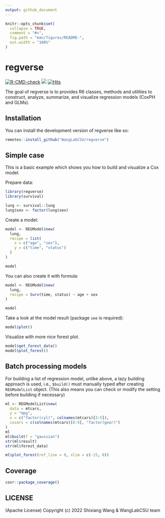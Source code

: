 ```yaml
---
output: github_document
---
```


<!-- README.md is generated from README.Rmd. Please edit that file -->

```r
knitr::opts_chunk$set(
  collapse = TRUE,
  comment = "#>",
  fig.path = "man/figures/README-",
  out.width = "100%"
)
```

# regverse

<!-- badges: start -->
[![R-CMD-check](https://github.com/ShixiangWang/regverse/workflows/R-CMD-check/badge.svg)](https://github.com/ShixiangWang/regverse/actions) 
[![](https://cranlogs.r-pkg.org/badges/grand-total/regverse?color=orange)](https://cran.r-project.org/package=regverse) 
[![Hits](https://hits.seeyoufarm.com/api/count/incr/badge.svg?url=https%3A%2F%2Fgithub.com%2FShixiangWang%2Fregverse&count_bg=%2379C83D&title_bg=%23555555&icon=&icon_color=%23E7E7E7&title=hits&edge_flat=false)](https://hits.seeyoufarm.com)

<!-- badges: end -->

The goal of regverse is to provides R6 classes, methods and utilities to construct,
analyze, summarize, and visualize regression models (CoxPH and GLMs).

## Installation

You can install the development version of regverse like so:

```r
remotes::install_github("WangLabCSU/regverse")
```

## Simple case

This is a basic example which shows you how to build and visualize a Cox model.

Prepare data:

```r
library(regverse)
library(survival)

lung <- survival::lung
lung$sex <- factor(lung$sex)
```
Create a model:

```r
model <- REGModel$new(
  lung,
  recipe = list(
    x = c("age", "sex"),
    y = c("time", "status")
  )
)

model
```

You can also create it with formula:

```r
model <- REGModel$new(
  lung,
  recipe = Surv(time, status) ~ age + sex
)

model
```

Take a look at the model result (package `see` is required):

```r
model$plot()
```

Visualize with more nice forest plot.

```r
model$get_forest_data()
model$plot_forest()
```

## Batch processing models

For building a list of regression model, unlike above, a lazy building approach
is used, i.e., `$build()` must manually typed after creating `REGModelList` object.
(This also means you can check or modify the setting before building if necessary)

```r
ml <- REGModelList$new(
  data = mtcars,
  y = "mpg",
  x = c("factor(cyl)", colnames(mtcars)[3:5]),
  covars = c(colnames(mtcars)[8:9], "factor(gear)")
)
ml
ml$build(f = "gaussian")
str(ml$result)
str(ml$forest_data)

ml$plot_forest(ref_line = 0, xlim = c(-15, 8))
```

## Coverage

```r
covr::package_coverage()
```

## LICENSE

(Apache License) Copyright (c) 2022 Shixiang Wang & WangLabCSU team

